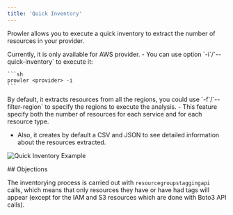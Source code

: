 ```yaml
---
title: 'Quick Inventory'
---
```


Prowler allows you to execute a quick inventory to extract the number of resources in your provider.

<Note>
Currently, it is only available for AWS provider.

</Note>
- You can use option `-i`/`--quick-inventory` to execute it:

    ```sh
    prowler <provider> -i
    ```

<Note>
By default, it extracts resources from all the regions, you could use `-f`/`--filter-region` to specify the regions to execute the analysis.

</Note>
- This feature specify both the number of resources for each service and for each resource type.

- Also, it creates by default a CSV and JSON to see detailed information about the resources extracted.

![Quick Inventory Example](/images/cli/quick-inventory.jpg)

## Objections

The inventorying process is carried out with `resourcegroupstaggingapi` calls, which means that only resources they have or have had tags will appear (except for the IAM and S3 resources which are done with Boto3 API calls).
